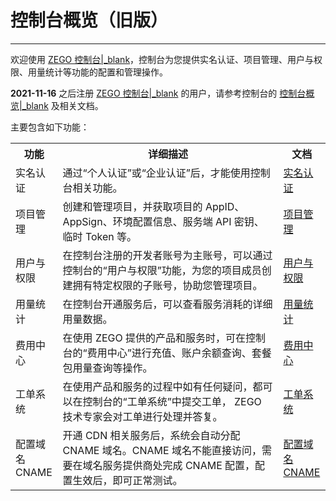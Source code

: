 # 控制台概览（旧版）

- - -

欢迎使用 [ZEGO 控制台\|_blank](https://console.zego.im)，控制台为您提供实名认证、项目管理、用户与权限、用量统计等功能的配置和管理操作。

<div class="mk-warning">


**2021-11-16** 之后注册 [ZEGO 控制台\|_blank](https://console.zego.im) 的用户，请参考控制台的 [控制台概览\|_blank](12181) 及相关文档。

</div>


主要包含如下功能：

<table>
  <colgroup>
    <col width="15%">
    <col width="70%">
    <col width="15%">
  </colgroup>
  <tbody><tr>
    <th>功能</th>
    <th>详细描述</th>
    <th>文档</th>
  </tr>
  <tr>
    <td>实名认证</td>
    <td>通过“个人认证”或“企业认证”后，才能使用控制台相关功能。</td>
    <td><a target="_blank" href="https://doc-zh.zego.im/article/8637">实名认证</a></td>
  </tr>
  <tr>
    <td>项目管理</td>
    <td>创建和管理项目，并获取项目的 AppID、AppSign、环境配置信息、服务端 API 密钥、临时 Token 等。</td>
    <td><a target="_blank" href="https://doc-zh.zego.im/article/1265">项目管理</a></td>
  </tr>
  <tr>
    <td>用户与权限</td>
    <td>在控制台注册的开发者账号为主账号，可以通过控制台的“用户与权限”功能，为您的项目成员创建拥有特定权限的子账号，协助您管理项目。</td>
    <td><a target="_blank" href="https://doc-zh.zego.im/article/4643">用户与权限</a></td>
  </tr>
  <tr>
    <td>用量统计</td>
    <td>在控制台开通服务后，可以查看服务消耗的详细用量数据。</td>
    <td><a target="_blank" href="https://doc-zh.zego.im/article/12160">用量统计</a></td>
  </tr>
  <tr>
    <td>费用中心</td>
    <td>在使用 ZEGO 提供的产品和服务时，可在控制台的“费用中心”进行充值、账户余额查询、套餐包用量查询等操作。</td>
    <td><a target="_blank" href="https://doc-zh.zego.im/article/12042">费用中心</a></td>
  </tr>
  <tr>
    <td>工单系统</td>
    <td>在使用产品和服务的过程中如有任何疑问，都可以在控制台的“工单系统”中提交工单， ZEGO 技术专家会对工单进行处理并答复。</td>
    <td><a target="_blank" href="https://doc-zh.zego.im/article/9845">工单系统</a></td>
  </tr>
  <tr>
    <td>配置域名 CNAME</td>
    <td>开通 CDN 相关服务后，系统会自动分配 CNAME 域名。CNAME 域名不能直接访问，需要在域名服务提供商处完成 CNAME 配置，配置生效后，即可正常测试。</td>
    <td><a target="_blank" href="https://doc-zh.zego.im/article/7657">配置域名 CNAME</a></td>
  </tr>
</tbody></table>

